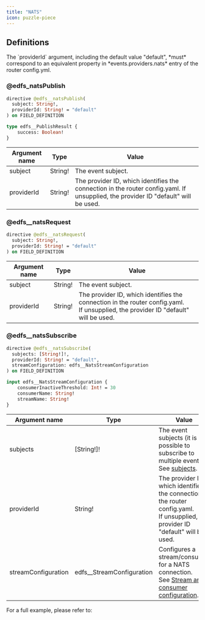 ```yaml
---
title: "NATS"
icon: puzzle-piece
---
```


## Definitions

<Note>
  The `providerId` argument, including the default value "default", *must* correspond to an equivalent property in *events.providers.nats* entry of the router config.yml.
</Note>

### @edfs\_natsPublish

```graphql
directive @edfs__natsPublish(
  subject: String!,
  providerId: String! = "default"
) on FIELD_DEFINITION

type edfs__PublishResult {
    success: Boolean!
}
```

|Argument name|Type|Value|
|---|---|---|
|subject|String!|The event subject.|
|providerId|String!|The provider ID, which identifies the connection in the router config.yaml. If unsupplied, the provider ID "default" will be used.|

### @edfs\_\_natsRequest

```graphql
directive @edfs__natsRequest(
  subject: String!,
  providerId: String! = "default"
) on FIELD_DEFINITION
```

|Argument name|Type|Value|
|---|---|---|
|subject|String!|The event subject.|
|providerId|String!|The provider ID, which identifies the connection in the router config.yaml. <br/>If unsupplied, the provider ID "default" will be used.|

### @edfs\_\_natsSubscribe

```graphql
directive @edfs__natsSubscribe(
  subjects: [String!]!,
  providerId: String! = "default",
  streamConfiguration: edfs__NatsStreamConfiguration
) on FIELD_DEFINITION

input edfs__NatsStreamConfiguration {
    consumerInactiveThreshold: Int! = 30
    consumerName: String!
    streamName: String!
}
```

|Argument name|Type|Value|
|---|---|---|
|subjects|[String!]!|The event subjects (it is possible to subscribe to multiple events). See [subjects](/federation/event-driven-federated-subscriptions/nats#root-field-arguments-and-event-subjects).|
|providerId|String!|The provider ID, which identifies the connection in the router config.yaml. <br/>If unsupplied, the provider ID "default" will be used.|
|streamConfiguration|edfs\_\_StreamConfiguration|Configures a stream/consumer for a NATS connection.<br/>See [Stream and consumer configuration](/router/event-driven-federated-subscriptions-edfs/nats/stream-and-consumer-configuration).|



For a full example, please refer to:
<CardGroup>
  <Card title="NATS" icon="puzzle-piece" href="/router/event-driven-federated-subscriptions-edfs/nats" horizontal />
</CardGroup>
